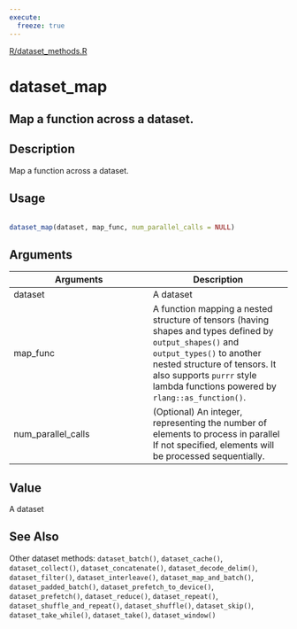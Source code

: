 ```yaml
---
execute:
  freeze: true
---
```


[R/dataset_methods.R](https://github.com/rstudio/tfdatasets//blob/main/R/dataset_methods.R#L338) 

# dataset_map

## Map a function across a dataset.

## Description
 Map a function across a dataset. 


## Usage
```r
 
dataset_map(dataset, map_func, num_parallel_calls = NULL) 
```

## Arguments
|Arguments|Description|
|---|---|
| dataset | A dataset |
| map_func | A function mapping a nested structure of tensors (having shapes and types defined by `output_shapes()` and `output_types()` to another nested structure of tensors. It also supports `purrr` style lambda functions powered by `rlang::as_function()`. |
| num_parallel_calls | (Optional) An integer, representing the number of elements to process in parallel If not specified, elements will be processed sequentially. |



## Value
 A dataset 



## See Also
 Other dataset methods:  `dataset_batch()`, `dataset_cache()`, `dataset_collect()`, `dataset_concatenate()`, `dataset_decode_delim()`, `dataset_filter()`, `dataset_interleave()`, `dataset_map_and_batch()`, `dataset_padded_batch()`, `dataset_prefetch_to_device()`, `dataset_prefetch()`, `dataset_reduce()`, `dataset_repeat()`, `dataset_shuffle_and_repeat()`, `dataset_shuffle()`, `dataset_skip()`, `dataset_take_while()`, `dataset_take()`, `dataset_window()` 

